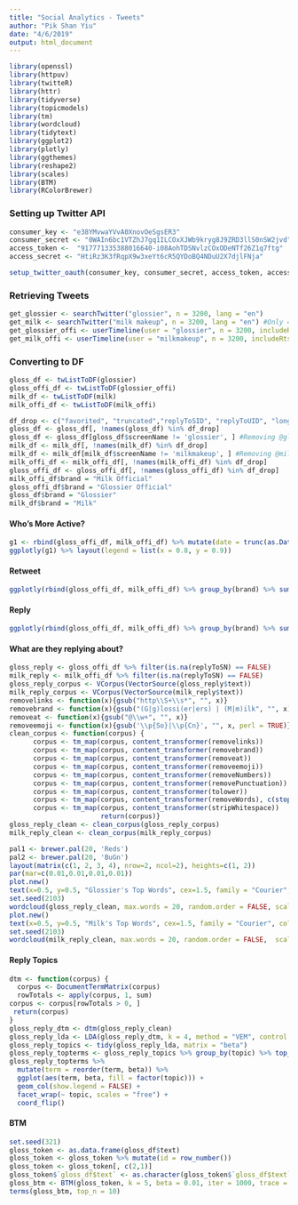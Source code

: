 ```yaml
---
title: "Social Analytics - Tweets"
author: "Pik Shan Yiu"
date: "4/6/2019"
output: html_document
---
```



```r
library(openssl)
library(httpuv)
library(twitteR)
library(httr)
library(tidyverse)
library(topicmodels)
library(tm)
library(wordcloud)
library(tidytext)
library(ggplot2)
library(plotly)
library(ggthemes)
library(reshape2)
library(scales)
library(BTM)
library(RColorBrewer)
```

### Setting up Twitter API
```r
consumer_key <- "e38YMvwaYVvA0XnovOeSgsER3"
consumer_secret <- "0WAIn6bc1VTZhJ7gq1ILCOxXJWb9kryg8J9ZRD3llS0nSW2jvd"
access_token <-  "917771335388016640-i08AohTDSNvlzCOxODeNTf26Z1q7ftg"
access_secret <- "HtiRz3K3fRqpX9w3xeYt6cR5QYDoBQ4NDuU2X7djlFNja"

setup_twitter_oauth(consumer_key, consumer_secret, access_token, access_secret)
```

### Retrieving Tweets
```r
get_glossier <- searchTwitter("glossier", n = 3200, lang = "en")
get_milk <- searchTwitter("milk makeup", n = 3200, lang = "en") #Only 414 tweets are returned compared to glossier
get_glossier_offi <- userTimeline(user = "glossier", n = 3200, includeRts = T)
get_milk_offi <- userTimeline(user = "milkmakeup", n = 3200, includeRts = T)
```
### Converting to DF
```r
gloss_df <- twListToDF(glossier) 
gloss_offi_df <- twListToDF(glossier_offi)
milk_df <- twListToDF(milk)
milk_offi_df <- twListToDF(milk_offi)
```


```r
df_drop <- c("favorited", "truncated","replyToSID", "replyToUID", "longitude", "latitude") #Removing unwanted columns & duplicate
gloss_df <- gloss_df[, !names(gloss_df) %in% df_drop]
gloss_df <- gloss_df[gloss_df$screenName != 'glossier', ] #Removing @glossier's tweets
milk_df <- milk_df[, !names(milk_df) %in% df_drop]
milk_df <- milk_df[milk_df$screenName != 'milkmakeup', ] #Removing @milk's tweets
milk_offi_df <- milk_offi_df[, !names(milk_offi_df) %in% df_drop]
gloss_offi_df <- gloss_offi_df[, !names(gloss_offi_df) %in% df_drop]
milk_offi_df$brand = "Milk Official"
gloss_offi_df$brand = "Glossier Official"
gloss_df$brand = "Glossier"
milk_df$brand = "Milk"
```

#### Who's More Active?
```r
g1 <- rbind(gloss_offi_df, milk_offi_df) %>% mutate(date = trunc(as.Date(created), "day")) %>% group_by(date, brand) %>% summarize(counts = sum(table(id))) %>% filter(date > "2018-03-26") %>% ggplot(aes(x = date, y = counts, color = brand)) + geom_line() + labs(x="Date", y="Number of Tweets") + ggtitle('Number of Tweets Across Time') + theme_tufte() + scale_color_manual(values = c("pink1", "seagreen3")) + theme(plot.title = element_text(hjust = 0.5, face='bold', size=15), text=element_text(family="Garamond")) + theme(legend.position = "top") + theme(legend.title=element_blank()) 
ggplotly(g1) %>% layout(legend = list(x = 0.8, y = 0.9))
```

#### Retweet
```r
ggplotly(rbind(gloss_offi_df, milk_offi_df) %>% group_by(brand) %>% summarize(Retweet = sum(isRetweet), Selftweet = sum(table(isRetweet)) - Retweet) %>% melt() %>% ggplot(aes(x = brand, y = value, fill = variable)) + geom_bar(position = 'fill', stat = "identity") + scale_fill_manual(values = c("sienna1", "lightskyblue")) + labs(x="", y="% Retweets") + ggtitle('Who Retweets More?') + theme_tufte() + theme(plot.title=element_text(hjust=0.45, vjust=0.5, face='bold', size=15, family="Garamond")) + theme(legend.position = "top") + theme(legend.title=element_blank()) + scale_y_continuous(labels = percent_format()) + coord_flip()) %>% layout(legend = list(x = 0.8, y = 1.3))
```

#### Reply 
```r
ggplotly(rbind(gloss_offi_df, milk_offi_df) %>% group_by(brand) %>% summarize(Reply = sum(!is.na(replyToSN)), Nonreply = sum(is.na(replyToSN))) %>% melt() %>% ggplot(aes(x = brand, y = value, fill = variable)) + geom_bar(position = 'fill', stat = "identity") + scale_fill_manual(values = c("sienna1", "lightskyblue")) + labs(x="", y="% Reply") + ggtitle("Let's Talk") + theme_tufte() + theme(plot.title=element_text(hjust=0.45, vjust=0.5, face='bold', size=15, family="Garamond")) + theme(legend.position = "top") + theme(legend.title=element_blank()) + scale_y_continuous(labels = percent_format()) + coord_flip()) %>% layout(legend = list(x = 0.8, y = 1.3))
```

#### What are they replying about? 
```r
gloss_reply <- gloss_offi_df %>% filter(is.na(replyToSN) == FALSE)
milk_reply <- milk_offi_df %>% filter(is.na(replyToSN) == FALSE)
gloss_reply_corpus <- VCorpus(VectorSource(gloss_reply$text))
milk_reply_corpus <- VCorpus(VectorSource(milk_reply$text))
removelinks <- function(x){gsub("http\\S+\\s*", "", x)}
removebrand <- function(x){gsub("(G|g)lossi(er|ers) | (M|m)ilk", "", x)}
removeat <- function(x){gsub("@\\w+", "", x)}
removeemoji <- function(x){gsub('\\p{So}|\\p{Cn}', "", x, perl = TRUE)}
clean_corpus <- function(corpus) {
      corpus <- tm_map(corpus, content_transformer(removelinks))
      corpus <- tm_map(corpus, content_transformer(removebrand))
      corpus <- tm_map(corpus, content_transformer(removeat))
      corpus <- tm_map(corpus, content_transformer(removeemoji))
      corpus <- tm_map(corpus, content_transformer(removeNumbers))
      corpus <- tm_map(corpus, content_transformer(removePunctuation))
      corpus <- tm_map(corpus, content_transformer(tolower))
      corpus <- tm_map(corpus, content_transformer(removeWords), c(stopwords("en"))) 
      corpus <- tm_map(corpus, content_transformer(stripWhitespace))
                       return(corpus)}
gloss_reply_clean <- clean_corpus(gloss_reply_corpus)
milk_reply_clean <- clean_corpus(milk_reply_corpus)
```

```r
pal1 <- brewer.pal(20, 'Reds')
pal2 <- brewer.pal(20, 'BuGn')
layout(matrix(c(1, 2, 3, 4), nrow=2, ncol=2), heights=c(1, 2))
par(mar=c(0.01,0.01,0.01,0.01))
plot.new()
text(x=0.5, y=0.5, "Glossier's Top Words", cex=1.5, family = "Courier", col = 'pink1')
set.seed(2103)
wordcloud(gloss_reply_clean, max.words = 20, random.order = FALSE, scale = c(3.5, 2), colors = pal1, family = "Courier") #wordcloud for a sneak peek
plot.new()
text(x=0.5, y=0.5, "Milk's Top Words", cex=1.5, family = "Courier", col = 'seagreen2')
set.seed(2103)
wordcloud(milk_reply_clean, max.words = 20, random.order = FALSE,  scale = c(3.5, 2), colors = pal2, family = "Courier") 
```

#### Reply Topics 
```r
dtm <- function(corpus) {
  corpus <- DocumentTermMatrix(corpus)
  rowTotals <- apply(corpus, 1, sum)
corpus <- corpus[rowTotals > 0, ]
 return(corpus)
}
gloss_reply_dtm <- dtm(gloss_reply_clean)
gloss_reply_lda <- LDA(gloss_reply_dtm, k = 4, method = "VEM", control = NULL)
gloss_reply_topics <- tidy(gloss_reply_lda, matrix = "beta")
gloss_reply_topterms <- gloss_reply_topics %>% group_by(topic) %>% top_n(10, beta) %>% ungroup() %>% arrange(topic, -beta)
gloss_reply_topterms %>%
  mutate(term = reorder(term, beta)) %>%
  ggplot(aes(term, beta, fill = factor(topic))) +
  geom_col(show.legend = FALSE) +
  facet_wrap(~ topic, scales = "free") +
  coord_flip()

```



#### BTM
```r
set.seed(321)
gloss_token <- as.data.frame(gloss_df$text)
gloss_token <- gloss_token %>% mutate(id = row_number())
gloss_token <- gloss_token[, c(2,1)]
gloss_token$`gloss_df$text` <- as.character(gloss_token$`gloss_df$text`)
gloss_btm <- BTM(gloss_token, k = 5, beta = 0.01, iter = 1000, trace = 100)
terms(gloss_btm, top_n = 10)
```